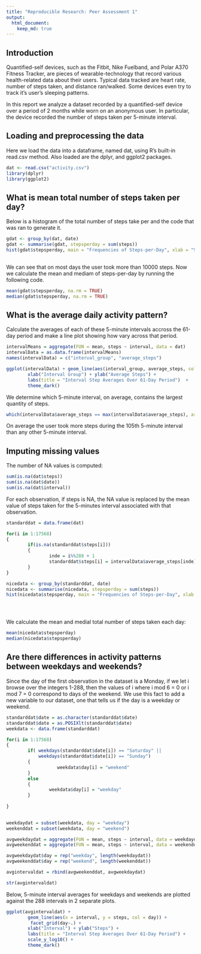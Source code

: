 ```yaml
---
title: "Reproducible Research: Peer Assessment 1"
output: 
  html_document:
    keep_md: true
---
```

##  Introduction
Quantified-self devices, such as the Fitbit, Nike Fuelband, and Polar A370 Fitness Tracker, are pieces of wearable-technology that record various health-related data about their users. Typical data tracked are heart rate, number of steps taken, and distance ran/walked. Some devices even try to track it's user's sleeping patterns.  

In this report we analyze a dataset recorded by a quantified-self device over a period of 2 months while worn on an anonymous user. In particular, the device recorded the number of steps taken per 5-minute interval.

## Loading and preprocessing the data

Here we load the data into a dataframe, named dat, using R's built-in read.csv method. Also loaded are the dplyr, and ggplot2 packages.  
```r
dat <- read.csv("activity.csv")
library(dplyr)
library(ggplot2)

```

## What is mean total number of steps taken per day?
Below is a histogram of the total number of steps take per and the code that was ran to generate it. 

```r


gdat <- group_by(dat, date)
gdat <- summarise(gdat, stepsperday = sum(steps))
hist(gdat$stepsperday, main = "Frequencies of Steps-per-Day", xlab = "Steps-per-Day", col = "lightgreen", breaks = 10) 
     
```
  We can see that on most days the user took more than 10000 steps. Now we calculate the mean and mediam of steps-per-day by running the following code. 

```r
mean(gdat$stepsperday, na.rm = TRUE)
median(gdat$stepsperday, na.rm = TRUE)
```


## What is the average daily activity pattern?

Calculate the averages of each of these 5-minute intervals accross the 61-day period and make a line plot showing how vary across that period. 

```r
intervalMeans = aggregate(FUN = mean, steps ~ interval, data = dat)
intervalData = as.data.frame(intervalMeans)
names(intervalData) = c("interval_group", "average_steps")

ggplot(intervalData) + geom_line(aes(interval_group, average_steps, col = "red")) +
        xlab("Interval Group") + ylab("Average Steps") +
        labs(title = "Interval Step Averages Over 61-Day Period")  +
        theme_dark()
```
We determine which 5-minute interval, on average, contains the largest quantity of 
steps.
```r
which(intervalData$average_steps == max(intervalData$average_steps), arr.ind = TRUE)
```
On average the user took more steps during the 105th 5-minute interval than any other 5-minute interval.

## Imputing missing values
The number of NA values is computed: 

```r
sum(is.na(dat$steps))
sum(is.na(dat$date))
sum(is.na(dat$interval))
```
For each observation, if steps is NA, the NA value is replaced by the mean
value of steps taken for the 5-minutes interval associated with that observation. 

```r
standarddat = data.frame(dat)

for(i in 1:17568)
{
        if(is.na(standarddat$steps[i]))
        {
                inde = i%%288 + 1
                standarddat$steps[i] = intervalData$average_steps[inde]
        }
}

nicedata <- group_by(standarddat, date)
nicedata <- summarise(nicedata, stepsperday = sum(steps))
hist(nicedata$stepsperday, main = "Frequencies of Steps-per-Day", xlab = "Steps-per-Day", col = "lightgreen", breaks  = 10) 





```

We calculate the mean and medial total number of steps taken each day:
```r
mean(nicedata$stepsperday)
median(nicedata$stepsperday)
```

## Are there differences in activity patterns between weekdays and weekends?

Since the day of the first observation in the dataset is a Monday, if we let i browse over the integers 1-288, then the values of i where i mod 6 = 0 or i mod 7 = 0 correspond to days of the weekend. We use this fact to add a new variable to our dataset, one that tells us if the day
is a weekday or weekend.

```r
standarddat$date = as.character(standarddat$date)
standarddat$date = as.POSIXlt(standarddat$date)
weekdata <- data.frame(standarddat)

for(i in 1:17568)
{
        if( weekdays(standarddat$date[i]) == "Saturday" ||
            weekdays(standarddat$date[i]) == "Sunday")
        {
                   weekdata$day[i] = "weekend"
        }
        else
        {
                weekdata$day[i] = "weekday"
        }
         
}
        

weekdaydat = subset(weekdata, day = "weekday")
weekenddat = subset(weekdata, day = "weekend")

avgweekdaydat = aggregate(FUN = mean, steps ~ interval, data = weekdaydat)
avgweekenddat = aggregate(FUN = mean, steps ~ interval, data = weekenddat)

avgweekdaydat$day = rep("weekday", length(weekdaydat))
avgweekenddat$day = rep("weekend", length(weekenddat))

avgintervaldat = rbind(avgweekenddat, avgweekdaydat)

str(avgintervaldat)
```

Below, 5-minute interval averages for weekdays and weekends are plotted against the 288 intervals in 2 separate plots.

```r
ggplot(avgintervaldat) + 
        geom_line(aes(x = interval, y = steps, col = day)) +
         facet_grid(day~.) +
        xlab("Interval") + ylab("Steps") +
        labs(title = "Interval Step Averages Over 61-Day Period") +
        scale_y_log10() +
        theme_dark()
       

```







